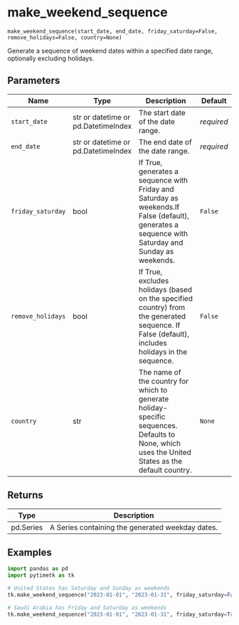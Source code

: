 # make_weekend_sequence { #timetk.make_weekend_sequence }

`make_weekend_sequence(start_date, end_date, friday_saturday=False, remove_holidays=False, country=None)`

Generate a sequence of weekend dates within a specified date range, optionally excluding holidays.

## Parameters

| Name              | Type                                | Description                                                                                                                                       | Default    |
|-------------------|-------------------------------------|---------------------------------------------------------------------------------------------------------------------------------------------------|------------|
| `start_date`      | str or datetime or pd.DatetimeIndex | The start date of the date range.                                                                                                                 | _required_ |
| `end_date`        | str or datetime or pd.DatetimeIndex | The end date of the date range.                                                                                                                   | _required_ |
| `friday_saturday` | bool                                | If True, generates a sequence with Friday and Saturday as weekends.If False (default), generates a sequence with Saturday and Sunday as weekends. | `False`    |
| `remove_holidays` | bool                                | If True, excludes holidays (based on the specified country) from the generated sequence. If False (default), includes holidays in the sequence.   | `False`    |
| `country`         | str                                 | The name of the country for which to generate holiday-specific sequences. Defaults to None, which uses the United States as the default country.  | `None`     |

## Returns

| Type      | Description                                      |
|-----------|--------------------------------------------------|
| pd.Series | A Series containing the generated weekday dates. |

## Examples

```python
import pandas as pd
import pytimetk as tk

# United States has Saturday and Sunday as weekends
tk.make_weekend_sequence("2023-01-01", "2023-01-31", friday_saturday=False, remove_holidays=True, country='UnitedStates')
```

```python
# Saudi Arabia has Friday and Saturday as weekends
tk.make_weekend_sequence("2023-01-01", "2023-01-31", friday_saturday=True, remove_holidays=True, country='SaudiArabia')
```